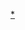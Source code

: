 {{NavboxV2
|name = 中华人民共和国省级行政区
|title = {{PRC}}[[省级行政区]]
|state = {{{state<includeonly>|collapsed</includeonly>}}}
|bodyclass = hlist
|image = [[File:China blank province map.svg|100px|中国国旗]]
|above = [[中国首都|首都]]：[[北京市]]
|groupstyle = text-align: center;

|group1 = 23 [[中国一级行政区|省]]
|list1 =
* [[河北省]]
* [[山西省]]
* [[辽宁省]]
* [[吉林省]]
* [[黑龙江省]]
* [[江苏省]]
* [[浙江省]]
* [[安徽省]]
* [[福建省]]<sup>1</sup>
* [[江西省]]
* [[山东省]]
* [[河南省]]
* [[湖北省]]
* [[湖南省]]
* [[广东省]]<sup>1</sup>
* [[海南省]]<sup>1</sup>&nbsp;<sup>2</sup>
* [[四川省]]
* [[贵州省]]
* [[云南省]]
* [[陕西省]]
* [[甘肃省]]
* [[青海省]]
* [[台湾省 (中华人民共和国)|<span style="color:grey;">台湾省</span>]]<sup>1</sup>

|group2 = 5 [[民族自治地方|自治区]]
|list2 =
* [[内蒙古自治区]]
* [[广西壮族自治区]]
* [[西藏自治区]]<sup>3</sup>
* [[宁夏回族自治区]]
* [[新疆维吾尔自治区]]

|group3 = 4 [[直辖市 (中华人民共和国)|直辖市]]
|list3 =
* [[北京市]]
* [[天津市]]
* [[上海市]]
* [[重庆市]] 

|group4 = {{nowrap|2 [[特别行政区]]}}
|list4 =
* [[File:Flag of Hong Kong.svg|25px]] [[香港|香港特别行政区]]
* [[File:Flag of Macau.svg|25px]] [[澳門|澳门特别行政区]]

|belowstyle = text-align: left; font-size: 90%;
|below = 注1：[[台湾省 (中华人民共和国)|台湾省]]絕大部分（钓鱼岛及其附属岛屿除外），[[福建省]]的[[金門群島|金門]]、[[馬祖列島|馬祖]]、[[烏坵鄉|烏坵]]，[[广东省]]的[[東沙群島|東沙]]和[[海南省]][[南沙群島]]的[[太平島]]與[[中洲礁]]现由[[中華民國]]实际控制。[[台湾省 (中华人民共和国)|台湾省]]的[[釣魚臺列嶼|钓鱼岛及其附属岛屿]]现由[[中华人民共和国]]和[[日本]]双重控制。參阅[[臺海現狀]]、[[臺灣問題]]和[[釣魚臺列嶼主權問題|钓鱼岛及其附属岛屿主权问题]]。 

注2：[[海南省]]部分区域现由[[中華民國|中华民国]]、[[越南]]、[[菲律宾]]和[[马来西亚]]实际控制，參阅[[南海诸岛]]。

注3：[[西藏自治区]]部分区域现由[[印度]]、[[不丹]]实际控制，參阅[[中印边界问题]]、[[中不边界争议]]。

参阅：[[中华人民共和国行政区划]]、[[Template:中华人民共和国省级以上行政区变动|省级以上行政区变动]]、[[Template:中华人民共和国副省级行政区|副省级行政区]]、[[中华人民共和国县级以上行政区列表|县级以上行政区列表]]。<br>{{中国行政区划模板索引}}

}}<noinclude>
[[Category:中华人民共和国省级行政区|*]]
[[Category:中华人民共和国一级行政区划导航模板| ]]
</noinclude>